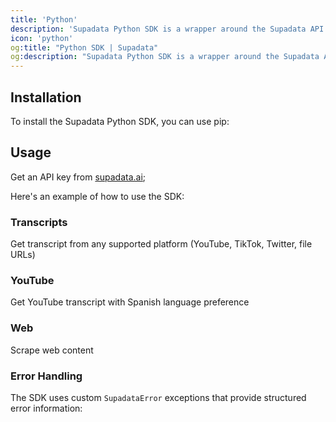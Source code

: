 ```yaml
---
title: 'Python'
description: 'Supadata Python SDK is a wrapper around the Supadata API to help you easily turn websites into markdown.'
icon: 'python'
og:title: "Python SDK | Supadata"
og:description: "Supadata Python SDK is a wrapper around the Supadata API to help you easily turn websites into markdown."
---
```



## Installation

To install the Supadata Python SDK, you can use pip:

<InstallationPython />

## Usage

Get an API key from [supadata.ai](https://supadata.ai);

Here's an example of how to use the SDK:

<ScrapeAndCrawlExamplePython />

### Transcripts

Get transcript from any supported platform (YouTube, TikTok, Twitter, file URLs)

<TranscriptPython />

### YouTube

Get YouTube transcript with Spanish language preference

<YouTubePython />

### Web

Scrape web content

<WebPython />


### Error Handling

The SDK uses custom `SupadataError` exceptions that provide structured error information:

<ErrorHandlingPython />
